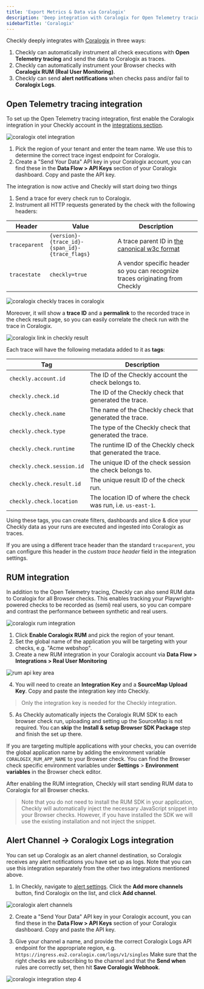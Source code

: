 ```yaml
---
title: 'Export Metrics & Data via Coralogix'
description: 'Deep integration with Coralogix for Open Telemetry tracing, RUM monitoring, and alert notifications'
sidebarTitle: 'Coralogix'
---
```


Checkly deeply integrates with [Coralogix](https://coralogix.com/) in three ways:

1. Checkly can automatically instrument all check executions with **Open Telemetry tracing** and send the data to Coralogix 
as traces.
2. Checkly can automatically instrument your Browser checks with **Coralogix RUM (Real User Monitoring)**.
3. Checkly can send **alert notifications** when checks pass and/or fail to **Coralogix Logs**.

## Open Telemetry tracing integration

To set up the Open Telemetry tracing integration, first enable the Coralogix integration in your Checkly account in the
[integrations section](https://app.checklyhq.com/settings/account/integrations).

![coralogix otel integration](/images/docs/images/integrations/coralogix/cx_otel_int1.png)

1. Pick the region of your tenant and enter the team name. We use this to determine the correct trace ingest endpoint for Coralogix.
2. Create a "Send Your Data" API key in your Coralogix account, you can find these in the **Data Flow > API Keys** section 
of your Coralogix dashboard. Copy and paste the API key.

The integration is now active and Checkly will start doing two things

1. Send a trace for every check run to Coralogix.
2. Instrument all HTTP requests generated by the check with the following headers:

| Header        | Value                                          | Description                                                                                                           |  
|---------------|------------------------------------------------|-----------------------------------------------------------------------------------------------------------------------|
| `traceparent` | `{version}-{trace_id}-{span_id}-{trace_flags}` | A trace parent ID in [the canonical w3c format](https://www.w3.org/TR/trace-context/#traceparent-header-field-values) |
| `tracestate`  | `checkly=true`                                 | A vendor specific header so you can recognize traces originating from Checkly                                         |

![coralogix checkly traces in coralogix](/images/docs/images/integrations/coralogix/cx_otel_int2.png)

Moreover, it will show a **trace ID** and a **permalink** to the recorded trace in the check result page, so you can easily
correlate the check run with the trace in Coralogix.

![coralogix link in checkly result](/images/docs/images/integrations/coralogix/cx_otel_int3.png)

Each trace will have the following metadata added to it as **tags**: 

| Tag                        | Description                                                   |
|----------------------------|---------------------------------------------------------------|
| `checkly.account.id`       | The ID of the Checkly account the check belongs to.           |
| `checkly.check.id`         | The ID of the Checkly check that generated the trace.         |
| `checkly.check.name`       | The name of the Checkly check that generated the trace.       |
| `checkly.check.type`       | The type of the Checkly check that generated the trace.       |
| `checkly.check.runtime`    | The runtime ID of the Checkly check that generated the trace. |
| `checkly.check.session.id` | The unique ID of the check session the check belongs to.      |
| `checkly.check.result.id`  | The unique result ID of the check run.                        |
| `checkly.check.location`   | The location ID of where the check was run, i.e. `us-east-1`. |

Using these tags, you can create filters, dashboards and slice & dice your Checkly data as your runs are executed and
ingested into Coralogix as traces.

If you are using a different trace header than the standard `traceparent`, you can configure this header in the *custom 
trace header* field in the integration settings.

## RUM integration

In addition to the Open Telemetry tracing, Checkly can also send RUM data to Coralogix for all Browser checks. This enables
tracking your Playwright-powered checks to be recorded as (semi) real users, so you can compare and contrast the performance
between synthetic and real users.

![coralogix rum integration](/images/docs/images/integrations/coralogix/cx_rum_int1.png)

1. Click **Enable Coralogix RUM** and pick the region of your tenant.
2. Set the global name of the application you will be targeting with your checks, e.g. "Acme webshop".
3. Create a new RUM integration in your Coralogix account via **Data Flow > Integrations > Real User Monitoring**

![rum api key area](/images/docs/images/integrations/coralogix/cx_rum_api_creation.png)

4. You will need to create an **Integration Key** and a **SourceMap Upload Key**. 
Copy and paste the integration key into Checkly.

> Only the integration key is needed for the Checkly integration.

5. As Checkly automatically injects the Coralogix RUM SDK to each browser check run, uploading and setting up the SourceMap is not required. You can **skip** the **Install & setup Browser SDK Package** step and finish the set up there.

If you are targeting multiple applications with your checks, you can override the global application name by adding the
environment variable `CORALOGIX_RUM_APP_NAME` to your Browser check. You can find the Browser check specific environment
variables under **Settings** > **Environment variables** in the Browser check editor.

After enabling the RUM integration, Checkly will start sending RUM data to Coralogix for all Browser checks.

> Note that you do not need to install the RUM SDK in your application, Checkly will automatically inject the necessary
> JavaScript snippet into your Browser checks. However, if you have installed the SDK we will use the existing installation and not inject the snippet.

## Alert Channel → Coralogix Logs integration

You can set up Coralogix as an alert channel destination, so Coralogix receives any alert notifications you have set up as logs.
Note that you can use this integration separately from the other two integrations mentioned above.

1. In Checkly, navigate to [alert settings](https://app.checklyhq.com/alerts/settings/). Click the **Add more channels** 
button, find Coralogix on the list, and click **Add channel**.

![coralogix alert channels](/images/docs/images/integrations/coralogix/coralogix_alert_channels.png)

2. Create a "Send Your Data" API key in your Coralogix account, you can find these in the **Data Flow > API Keys** section
of your Coralogix dashboard. Copy and paste the API key.

2. Give your channel a name, and provide the correct Coralogix Logs API endpoint for the appropriate region, e.g. 
`https://ingress.eu2.coralogix.com/logs/v1/singles` Make sure that the right checks are subscribing to the channel and 
that the **Send when** rules are correctly set, then hit **Save Coralogix Webhook**.

![coralogix integration step 4](/images/docs/images/integrations/coralogix/coralogix_step4.png)